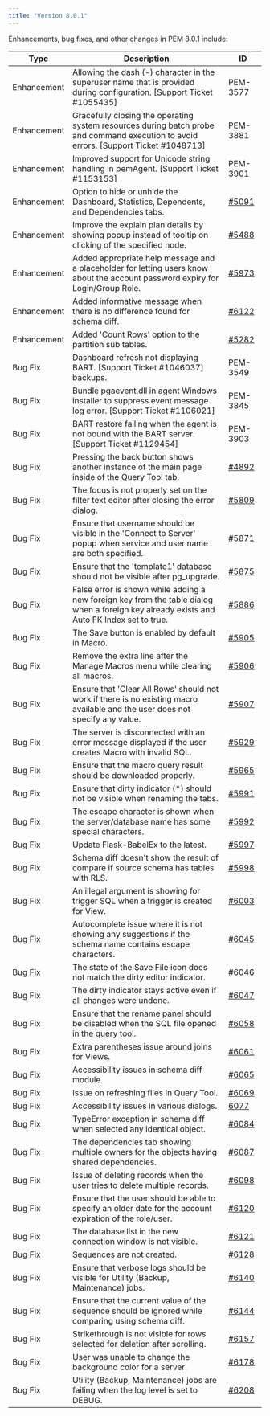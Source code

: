 ```yaml
---
title: "Version 8.0.1"
---
```


Enhancements, bug fixes, and other changes in PEM 8.0.1 include:

| Type        | Description                                                                                                                                  | ID          |
|-------------|--------------------------------------------------------------------------------------------------------------------------------------------|-------------|
| Enhancement | Allowing the dash (-) character in the superuser name that is provided during configuration. [Support Ticket #1055435]                                              | PEM-3577    |
| Enhancement | Gracefully closing the operating system resources during batch probe and command execution to avoid errors. [Support Ticket #1048713]                               | PEM-3881    |
| Enhancement | Improved support for Unicode string handling in pemAgent. [Support Ticket #1153153]                                                                                  | PEM-3901    |
| Enhancement | Option to hide or unhide the Dashboard, Statistics, Dependents, and Dependencies tabs.                                                     |  [#5091](https://redmine.postgresql.org/issues/5091) |
| Enhancement | Improve the explain plan details by showing popup instead of tooltip on clicking of the specified node.                                    |  [#5488](https://redmine.postgresql.org/issues/5488) |
| Enhancement | Added appropriate help message and a placeholder for letting users know about the account password expiry for Login/Group Role.            |  [#5973](https://redmine.postgresql.org/issues/5973) |
| Enhancement | Added informative message when there is no difference found for schema diff.                                                               |  [#6122](https://redmine.postgresql.org/issues/6122) |
| Enhancement | Added 'Count Rows' option to the partition sub tables.                                                                                     |  [#5282](https://redmine.postgresql.org/issues/5282) |
| Bug Fix     | Dashboard refresh not displaying BART. [Support Ticket #1046037] backups.                                                                                             | PEM-3549    |
| Bug Fix     | Bundle pgaevent.dll in agent Windows installer to suppress event message log error. [Support Ticket #1106021]                                                       | PEM-3845    |
| Bug Fix     | BART restore failing when the agent is not bound with the BART server. [Support Ticket #1129454]                                                                    | PEM-3903    |
| Bug Fix     | Pressing the back button shows another instance of the main page inside of the Query Tool tab.                                             |  [#4892](https://redmine.postgresql.org/issues/4892) |
| Bug Fix     | The focus is not properly set on the filter text editor after closing the error dialog.                                                    |  [#5809](https://redmine.postgresql.org/issues/5809) |
| Bug Fix     | Ensure that username should be visible in the 'Connect to Server' popup when service and user name are both specified.                     |  [#5871](https://redmine.postgresql.org/issues/5871) |
| Bug Fix     | Ensure that the 'template1' database should not be visible after pg_upgrade.                                                               |  [#5875](https://redmine.postgresql.org/issues/5875) |
| Bug Fix     | False error is shown while adding a new foreign key from the table dialog when a foreign key already exists and Auto FK Index set to true. |  [#5886](https://redmine.postgresql.org/issues/5886) |
| Bug Fix     | The Save button is enabled by default in Macro.                                                                                            |  [#5905](https://redmine.postgresql.org/issues/5905) |
| Bug Fix     | Remove the extra line after the Manage Macros menu while clearing all macros.                                                              |  [#5906](https://redmine.postgresql.org/issues/5906) |
| Bug Fix     | Ensure that 'Clear All Rows' should not work if there is no existing macro available and the user does not specify any value.              |  [#5907](https://redmine.postgresql.org/issues/5907) |
| Bug Fix     | The server is disconnected with an error message displayed if the user creates Macro with invalid SQL.                                     |  [#5929](https://redmine.postgresql.org/issues/5929) |
| Bug Fix     | Ensure that the macro query result should be downloaded properly.                                                                          |  [#5965](https://redmine.postgresql.org/issues/5965) |
| Bug Fix     | Ensure that dirty indicator (*) should not be visible when renaming the tabs.                                                              |  [#5991](https://redmine.postgresql.org/issues/5991) |
| Bug Fix     | The escape character is shown when the server/database name has some special characters.                                                   |  [#5992](https://redmine.postgresql.org/issues/5992) |
| Bug Fix     | Update Flask-BabelEx to the latest.                                                                                                        | [#5997](https://redmine.postgresql.org/issues/5997) |
| Bug Fix     | Schema diff doesn't show the result of compare if source schema has tables with RLS.                                                       |  [#5998](https://redmine.postgresql.org/issues/5998) |
| Bug Fix     | An illegal argument is showing for trigger SQL when a trigger is created for View.                                                         |  [#6003](https://redmine.postgresql.org/issues/6003) |
| Bug Fix     | Autocomplete issue where it is not showing any suggestions if the schema name contains escape characters.                                  |  [#6045](https://redmine.postgresql.org/issues/6045) |
| Bug Fix     | The state of the Save File icon does not match the dirty editor indicator.                                                                 |  [#6046](https://redmine.postgresql.org/issues/6046) |
| Bug Fix     | The dirty indicator stays active even if all changes were undone.                                                                          |  [#6047](https://redmine.postgresql.org/issues/6047) |
| Bug Fix     | Ensure that the rename panel should be disabled when the SQL file opened in the query tool.                                                |  [#6058](https://redmine.postgresql.org/issues/6058) |
| Bug Fix     | Extra parentheses issue around joins for Views.                                                                                            |  [#6061](https://redmine.postgresql.org/issues/6061) |
| Bug Fix     | Accessibility issues in schema diff module.                                                                                                |  [#6065](https://redmine.postgresql.org/issues/6065) |
| Bug Fix     | Issue on refreshing files in Query Tool.                                                                                                   |  [#6069](https://redmine.postgresql.org/issues/6069) |
| Bug Fix     | Accessibility issues in various dialogs.                                                                                                   |  [6077](https://redmine.postgresql.org/issues/6077) |
| Bug Fix     | TypeError exception in schema diff when selected any identical object.                                                                     |  [#6084](https://redmine.postgresql.org/issues/6084)|
| Bug Fix     | The dependencies tab showing multiple owners for the objects having shared dependencies.                                                   |  [#6087](https://redmine.postgresql.org/issues/6087) |
| Bug Fix     | Issue of deleting records when the user tries to delete multiple records.                                                                  |  [#6098](https://redmine.postgresql.org/issues/6098) |
| Bug Fix     | Ensure that the user should be able to specify an older date for the account expiration of the role/user.                                  |  [#6120](https://redmine.postgresql.org/issues/6120) |
| Bug Fix     | The database list in the new connection window is not visible.                                                                             |  [#6121](https://redmine.postgresql.org/issues/6121) |
| Bug Fix     | Sequences are not created.                                                                                                                 |  [#6128](https://redmine.postgresql.org/issues/6128) |
| Bug Fix     | Ensure that verbose logs should be visible for Utility (Backup, Maintenance) jobs.                                                         |  [#6140](https://redmine.postgresql.org/issues/6140) |
| Bug Fix     | Ensure that the current value of the sequence should be ignored while comparing using schema diff.                                         |  [#6144](https://redmine.postgresql.org/issues/6144) |
| Bug Fix     | Strikethrough is not visible for rows selected for deletion after scrolling.                                                               |  [#6157](https://redmine.postgresql.org/issues/6157) |
| Bug Fix     | User was unable to change the background color for a server.                                                                               |  [#6178](https://redmine.postgresql.org/issues/5091) |
| Bug Fix     | Utility (Backup, Maintenance) jobs are failing when the log level is set to DEBUG.                                                         |  [#6208](https://redmine.postgresql.org/issues/5091) |